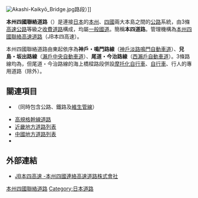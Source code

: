 [[File:Akashi-Kaikyō_Bridge.jpg|thumb]]路段）]]

'''本州四國聯絡道路'''（{{jpn|j=本州四国連絡道路|hg=ほんしゅうしこくれんらくどうろ|rm=honshū shikoku renraku dōro|f=y}}）是連接[[日本|日本]]的[[本州|本州]]、[[四國|四國]]兩大本島之間的[[公路|公路]]系統，由3條[[日本高速公路|高速公路]]等級之[[收費道路|收費道路]]構成，均屬[[一般國道|一般國道]]。簡稱'''本四道路'''。管理機構為[[本州四國聯絡高速道路|本州四國聯絡高速道路]]（JB本四高速）。

本州四國聯絡道路由東起依序為'''神戶・鳴門路線'''（[[神戶淡路鳴門自動車道|神戶淡路鳴門自動車道]]）、'''兒島・坂出路線'''（[[瀨戶中央自動車道|瀨戶中央自動車道]]）、'''尾道・今治路線'''（[[西瀨戶自動車道|西瀨戶自動車道]]）。3條路線均為{{link-en|汽車專用道路|Limited-access road}}，但尾道・今治路線的海上橋樑路段併設[[摩托化自行車|摩托化自行車]]、[[自行車|自行車]]、行人的專用道路（{{link-ja|新尾道大橋|新尾道大橋}}除外）。

{{Maplink|frame=yes|frame-align=center|frame-width=600|frame-hight=400|frame-lat=34.35|frame-long=133.95|zoom=8|text=
本州四國聯絡道路各路線：{{bulleted list|神戶・鳴門路線（紅色）|兒島・坂出路線（藍色）|尾道・今治路線（綠色）}}
|type=line|id=Q11590177|stroke-color=#FF0000 |stroke-width=3|title=神戸・鳴門ルート
|type2=line|id2=Q11566530|stroke-color2=#0000FF|stroke-width2=3|title2=児島・坂出ルート
|type3=line|id3=Q1799184|stroke-color3=#008000|stroke-width3=3|title3=尾道・今治ルート
}}


== 關連項目 ==
* {{link-ja|本州四國聯絡橋|本州四国連絡橋}}（同時包含公路、鐵路及[[維生管線|維生管線]]）
* [[高規格幹線道路|高規格幹線道路]]
* [[近畿地方道路列表|近畿地方道路列表]]
* [[中國地方道路列表|中國地方道路列表]]
* {{link-ja|四國地方道路列表|四国地方の道路一覧}}

== 外部連結 ==
* [https://www.jb-honshi.co.jp/ JB本四高速 -本州四國連絡高速道路株式會社] {{Wayback|url=https://www.jb-honshi.co.jp/ |date=20190218021458 }}

{{神戶淡路鳴門自動車道}}
{{瀨戶中央自動車道}}
{{西瀨戶自動車道}}
{{本州四國聯絡橋樑(尾道今治路線)}}

{{日本建築小作品}}
{{Portal bar|日本|公路|四國}}
[[Category:本州四國聯絡道路|]]
[[Category:日本道路|Category:日本道路]]